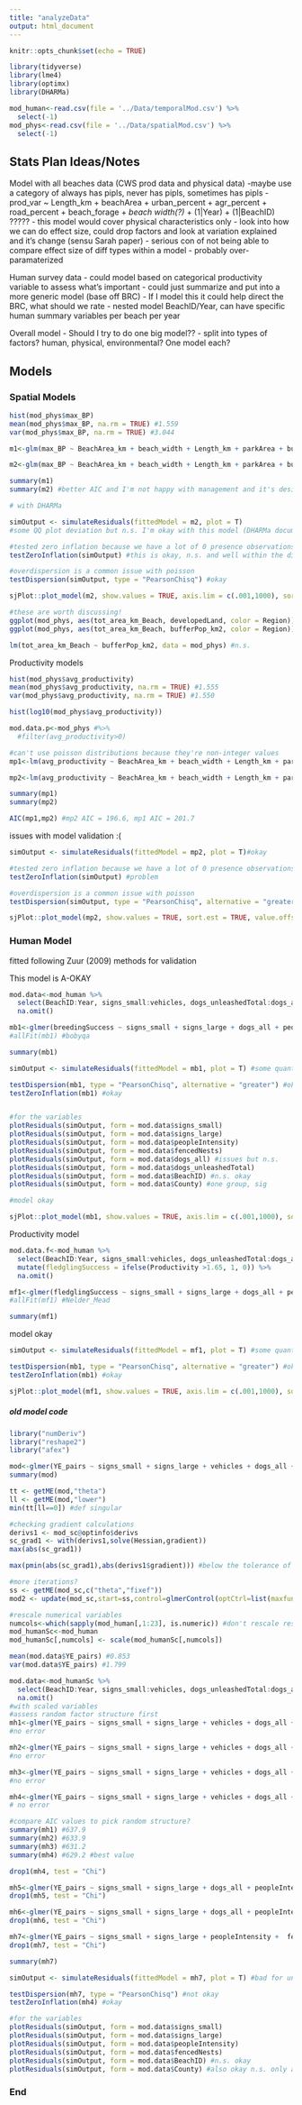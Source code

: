 ```yaml
---
title: "analyzeData"
output: html_document
---
```


```r
knitr::opts_chunk$set(echo = TRUE)

library(tidyverse)
library(lme4)
library(optimx)
library(DHARMa)

mod_human<-read.csv(file = '../Data/temporalMod.csv') %>% 
  select(-1)
mod_phys<-read.csv(file = '../Data/spatialMod.csv') %>% 
  select(-1)
```

## Stats Plan Ideas/Notes

Model with all beaches data (CWS prod data and physical data)
-maybe use a category of always has pipls, never has pipls, sometimes has pipls
- prod_var ~ Length_km + beachArea + urban_percent + agr_percent + road_percent + beach_forage + *beach width(?)* + (1|Year) + (1|BeachID) ?????
- this model would cover physical characteristics only
- look into how we can do effect size, could drop factors and look at variation explained and it's change (sensu Sarah paper)
- serious con of not being able to compare effect size of diff types within a model
- probably over-paramaterized

Human survey data
- could model based on categorical productivity variable to assess what's important
- could just summarize and put into a more generic model (base off BRC)
- If I model this it could help direct the BRC, what should we rate
- nested model BeachID/Year, can have specific human summary variables per beach per year

Overall model
- Should I try to do one big model??
- split into types of factors? human, physical, environmental? One model each?



## Models

### Spatial Models
```r
hist(mod_phys$max_BP)
mean(mod_phys$max_BP, na.rm = TRUE) #1.559
var(mod_phys$max_BP, na.rm = TRUE) #3.044

m1<-glm(max_BP ~ BeachArea_km + beach_width + Length_km + parkArea + bufferPop_km2 + Border_road + tot_area_km_Beach + developedLand + Management + Region, data = mod_phys, family = poisson(link = "log")) # no error

m2<-glm(max_BP ~ BeachArea_km + beach_width + Length_km + parkArea + bufferPop_km2 + Border_road + tot_area_km_Beach + developedLand  + Region, data = mod_phys, family = poisson(link = "log")) # no error

summary(m1)
summary(m2) #better AIC and I'm not happy with management and it's designations right now
```


```r
# with DHARMa

simOutput <- simulateResiduals(fittedModel = m2, plot = T)
#some QQ plot deviation but n.s. I'm okay with this model (DHARMa documentation)

#tested zero inflation because we have a lot of 0 presence observations
testZeroInflation(simOutput) #this is okay, n.s. and well within the distribution

#overdispersion is a common issue with poisson
testDispersion(simOutput, type = "PearsonChisq") #okay

```


```r
sjPlot::plot_model(m2, show.values = TRUE, axis.lim = c(.001,1000), sort.est = TRUE, value.offset = .3)

#these are worth discussing!
ggplot(mod_phys, aes(tot_area_km_Beach, developedLand, color = Region)) + geom_point() + geom_smooth(method = "lm")
ggplot(mod_phys, aes(tot_area_km_Beach, bufferPop_km2, color = Region)) + geom_point() + geom_smooth(method = "lm")

lm(tot_area_km_Beach ~ bufferPop_km2, data = mod_phys) #n.s.

```


Productivity models
```r
hist(mod_phys$avg_productivity)
mean(mod_phys$avg_productivity, na.rm = TRUE) #1.555
var(mod_phys$avg_productivity, na.rm = TRUE) #1.550

hist(log10(mod_phys$avg_productivity))

mod.data.p<-mod_phys #%>% 
  #filter(avg_productivity>0)

#can't use poisson distributions because they're non-integer values
mp1<-lm(avg_productivity ~ BeachArea_km + beach_width + Length_km + parkArea + bufferPop_km2 + Border_road + tot_area_km_Beach + developedLand + Management + Region, data = mod.data.p)

mp2<-lm(avg_productivity ~ BeachArea_km + beach_width + Length_km + parkArea + bufferPop_km2 + Border_road + tot_area_km_Beach + developedLand + Region, data = mod.data.p)

summary(mp1)
summary(mp2)

AIC(mp1,mp2) #mp2 AIC = 196.6, mp1 AIC = 201.7

```

issues with model validation :(
```r
simOutput <- simulateResiduals(fittedModel = mp2, plot = T)#okay

#tested zero inflation because we have a lot of 0 presence observations
testZeroInflation(simOutput) #problem

#overdispersion is a common issue with poisson
testDispersion(simOutput, type = "PearsonChisq", alternative = "greater") #n.s.
```


```r
sjPlot::plot_model(mp2, show.values = TRUE, sort.est = TRUE, value.offset = .3)

```


### Human Model

fitted following Zuur (2009) methods for validation

This model is A-OKAY
```r
mod.data<-mod_human %>% 
  select(BeachID:Year, signs_small:vehicles, dogs_unleashedTotal:dogs_all, peopleIntensity, County, breedingSuccess) %>% 
  na.omit()

mb1<-glmer(breedingSuccess ~ signs_small + signs_large + dogs_all + peopleIntensity + dogs_unleashedTotal +  fencedNests + (1|County) + (1|BeachID), data = mod.data, family = binomial, control = glmerControl(optimizer = "bobyqa"))
#allFit(mb1) #bobyqa

summary(mb1)
```


```r
simOutput <- simulateResiduals(fittedModel = mb1, plot = T) #some quantile abnormality but n.s.

testDispersion(mb1, type = "PearsonChisq", alternative = "greater") #okay, only looked for overdispersion
testZeroInflation(mb1) #okay


#for the variables
plotResiduals(simOutput, form = mod.data$signs_small)
plotResiduals(simOutput, form = mod.data$signs_large)
plotResiduals(simOutput, form = mod.data$peopleIntensity)
plotResiduals(simOutput, form = mod.data$fencedNests)
plotResiduals(simOutput, form = mod.data$dogs_all) #issues but n.s.
plotResiduals(simOutput, form = mod.data$dogs_unleashedTotal)
plotResiduals(simOutput, form = mod.data$BeachID) #n.s. okay
plotResiduals(simOutput, form = mod.data$County) #one group, sig

#model okay
```


```r
sjPlot::plot_model(mb1, show.values = TRUE, axis.lim = c(.001,1000), sort.est = TRUE, value.offset = .3)
```


Productivity model
```r
mod.data.f<-mod_human %>% 
  select(BeachID:Year, signs_small:vehicles, dogs_unleashedTotal:dogs_all, peopleIntensity, County, Productivity) %>% 
  mutate(fledglingSuccess = ifelse(Productivity >1.65, 1, 0)) %>% 
  na.omit()

mf1<-glmer(fledglingSuccess ~ signs_small + signs_large + dogs_all + peopleIntensity + dogs_unleashedTotal +  fencedNests + (1|County) + (1|BeachID), data = mod.data, family = binomial, control = glmerControl(optimizer = "Nelder_Mead"))
#allFit(mf1) #Nelder_Mead

summary(mf1)
```

model okay
```r
simOutput <- simulateResiduals(fittedModel = mf1, plot = T) #some quantile abnormality but n.s.

testDispersion(mb1, type = "PearsonChisq", alternative = "greater") #okay
testZeroInflation(mb1) #okay
```


```r
sjPlot::plot_model(mf1, show.values = TRUE, axis.lim = c(.001,1000), sort.est = TRUE, value.offset = .3)
```


##### old model code
```r
library("numDeriv")
library("reshape2")
library("afex")

mod<-glmer(YE_pairs ~ signs_small + signs_large + vehicles + dogs_all + peopleIntensity + offleash_ind + County + fencedNests + (1|BeachID), data = mod_humanSc, family = poisson(link = "log"), control = glmerControl(optimizer ='optimx', optCtrl=list(method='nlminb')))
summary(mod)

tt <- getME(mod,"theta")
ll <- getME(mod,"lower")
min(tt[ll==0]) #def singular

#checking gradient calculations
derivs1 <- mod_sc@optinfo$derivs
sc_grad1 <- with(derivs1,solve(Hessian,gradient))
max(abs(sc_grad1))

max(pmin(abs(sc_grad1),abs(derivs1$gradient))) #below the tolerance of .001 so this is good!

#more iterations?
ss <- getME(mod_sc,c("theta","fixef"))
mod2 <- update(mod_sc,start=ss,control=glmerControl(optCtrl=list(maxfun=2e4))) #still singular


```


```r
#rescale numerical variables
numcols<-which(sapply(mod_human[,1:23], is.numeric)) #don't rescale response variables for the poisson distribution (no negatives)
mod_humanSc<-mod_human
mod_humanSc[,numcols] <- scale(mod_humanSc[,numcols])

mean(mod.data$YE_pairs) #0.853
var(mod.data$YE_pairs) #1.799

mod.data<-mod_humanSc %>% 
  select(BeachID:Year, signs_small:vehicles, dogs_unleashedTotal:dogs_all, peopleIntensity, County) %>% 
  na.omit()
#with scaled variables
#assess random factor structure first
mh1<-glmer(YE_pairs ~ signs_small + signs_large + vehicles + dogs_all + peopleIntensity + dogs_unleashedTotal +  fencedNests + (1|Year) + (1|BeachID), data = mod.data, family = poisson(link = "log"), control = glmerControl(optimizer ='optimx', optCtrl=list(method='nlminb')))
#no error

mh2<-glmer(YE_pairs ~ signs_small + signs_large + vehicles + dogs_all + peopleIntensity + dogs_unleashedTotal +  fencedNests + Year + (1|BeachID), data = mod.data, family = poisson(link = "log"), control = glmerControl(optimizer ='optimx', optCtrl=list(method='nlminb')))
#no error

mh3<-glmer(YE_pairs ~ signs_small + signs_large + vehicles + dogs_all + peopleIntensity + dogs_unleashedTotal +  fencedNests + (1|County) + (1|Year) + (1|BeachID), data = mod.data, family = poisson(link = "log"), control = glmerControl(optimizer ='optimx', optCtrl=list(method='nlminb')))
#no error

mh4<-glmer(YE_pairs ~ signs_small + signs_large + vehicles + dogs_all + peopleIntensity + dogs_unleashedTotal +  fencedNests + (1|County) + (1|BeachID), data = mod.data, family = poisson(link = "log"), control = glmerControl(optimizer ='optimx', optCtrl=list(method='nlminb')))
# no error

#compare AIC values to pick random structure?
summary(mh1) #637.9
summary(mh2) #633.9
summary(mh3) #631.2
summary(mh4) #629.2 #best value

```


```r
drop1(mh4, test = "Chi")

mh5<-glmer(YE_pairs ~ signs_small + signs_large + dogs_all + peopleIntensity + dogs_unleashedTotal +  fencedNests + (1|County) + (1|BeachID), data = mod.data, family = poisson(link = "log"), control = glmerControl(optimizer ='optimx', optCtrl=list(method='nlminb')))
drop1(mh5, test = "Chi")

mh6<-glmer(YE_pairs ~ signs_small + signs_large + dogs_all + peopleIntensity +  fencedNests + (1|County) + (1|BeachID), data = mod.data, family = poisson(link = "log"), control = glmerControl(optimizer ='optimx', optCtrl=list(method='nlminb')))
drop1(mh6, test = "Chi")

mh7<-glmer(YE_pairs ~ signs_small + signs_large + peopleIntensity +  fencedNests + (1|County) + (1|BeachID), data = mod.data, family = poisson(link = "log"), control = glmerControl(optimizer ='optimx', optCtrl=list(method='nlminb')))
drop1(mh7, test = "Chi")

summary(mh7)


```


```r
simOutput <- simulateResiduals(fittedModel = mh7, plot = T) #bad for uniformity and quantiles

testDispersion(mh7, type = "PearsonChisq") #not okay
testZeroInflation(mh4) #okay

#for the variables
plotResiduals(simOutput, form = mod.data$signs_small)
plotResiduals(simOutput, form = mod.data$signs_large)
plotResiduals(simOutput, form = mod.data$peopleIntensity)
plotResiduals(simOutput, form = mod.data$fencedNests)
plotResiduals(simOutput, form = mod.data$BeachID) #n.s. okay
plotResiduals(simOutput, form = mod.data$County) #also okay n.s. only a few groups non-uniform

```

### End
